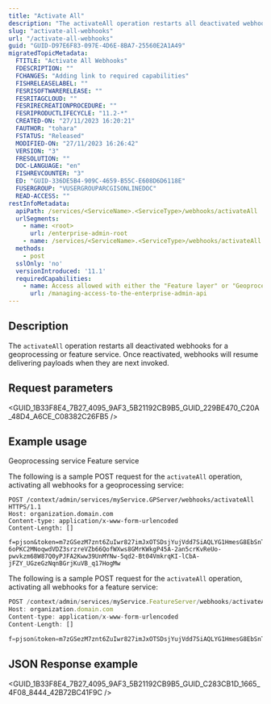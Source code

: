 ```yaml
---
title: "Activate All"
description: "The activateAll operation restarts all deactivated webhooks for a geoprocessing or feature service."
slug: "activate-all-webhooks"
url: "/activate-all-webhooks"
guid: "GUID-D97E6F83-097E-4D6E-8BA7-25560E2A1A49"
migratedTopicMetadata:
  FTITLE: "Activate All Webhooks"
  FDESCRIPTION: ""
  FCHANGES: "Adding link to required capabilities"
  FISHRELEASELABEL: ""
  FESRISOFTWARERELEASE: ""
  FESRITAGCLOUD: ""
  FESRIRECREATIONPROCEDURE: ""
  FESRIPRODUCTLIFECYCLE: "11.2-*"
  CREATED-ON: "27/11/2023 16:20:21"
  FAUTHOR: "tohara"
  FSTATUS: "Released"
  MODIFIED-ON: "27/11/2023 16:26:42"
  VERSION: "3"
  FRESOLUTION: ""
  DOC-LANGUAGE: "en"
  FISHREVCOUNTER: "3"
  ED: "GUID-336DE5B4-909C-4659-B55C-E608D6D6118E"
  FUSERGROUP: "VUSERGROUPARCGISONLINEDOC"
  READ-ACCESS: ""
restInfoMetadata:
  apiPath: /services/<ServiceName>.<ServiceType>/webhooks/activateAll
  urlSegments:
    - name: <root>
      url: /enterprise-admin-root
    - name: /services/<ServiceName>.<ServiceType>/webhooks/activateAll
  methods:
    - post
  sslOnly: 'no'
  versionIntroduced: '11.1'
  requiredCapabilities:
    - name: Access allowed with either the "Feature layer" or "Geoprocessing" privileges, or the Publisher role
      url: /managing-access-to-the-enterprise-admin-api
---
```



## Description

The `activateAll` operation restarts all deactivated webhooks for a geoprocessing or feature service. Once reactivated, webhooks will resume delivering payloads when they are next invoked.

##  Request parameters

<GUID_1B33F8E4_7B27_4095_9AF3_5B21192CB9B5_GUID_229BE470_C20A_48D4_A6CE_C08382C26FB5 />

## Example usage

<Tabs>

<TabNav>
  <TabTitle>Geoprocessing service</TabTitle>
  <TabTitle>Feature service</TabTitle>
</TabNav>

<Tab>

The following is a sample POST request for the `activateAll` operation, activating all webhooks for a geoprocessing service:

```other
POST /context/admin/services/myService.GPServer/webhooks/activateAll HTTPS/1.1
Host: organization.domain.com
Content-type: application/x-www-form-urlencoded
Content-Length: []

f=pjson&token=m7zGSezM7znt6ZuIwr827imJxOTSDsjYujVdd7SiAQLYG1HmesG8EbSnTwCbiekEh0QwRdmeyp1hP63M60TPrdZQ2NzIg5G7qFaQh40MdiOCfh60-6oPKC2MNoqwdVDZ3srzreVZb66QofWXws8GMrKWkgP45A-2an5crKvReUo-pwvkzm68W87Q0yPJFA2Kww39UnMYNw-5qd2-Bt04VmkrqKI-lCbA-jFZY_UGzeGzNqnBGrjKuVB_q17HogMw

```

</Tab>

<Tab>

The following is a sample POST request for the `activateAll`  operation, activating all webhooks for a feature service:

```javascript
POST /context/admin/services/myService.FeatureServer/webhooks/activateAll HTTPS/1.1
Host: organization.domain.com
Content-type: application/x-www-form-urlencoded
Content-Length: []

f=pjson&token=m7zGSezM7znt6ZuIwr827imJxOTSDsjYujVdd7SiAQLYG1HmesG8EbSnTwCbiekEh0QwRdmeyp1hP63M60TPrdZQ2NzIg5G7qFaQh40MdiOCfh60-6oPKC2MNoqwdVDZ3srzreVZb66QofWXws8GMrKWkgP45A-2an5crKvReUo-pwvkzm68W87Q0yPJFA2Kww39UnMY  Nw-5qd2-Bt04VmkrqKI-lCbA-jFZY_UGzeGzNqnBGrjKuVB_q17HogMw

```

</Tab>

</Tabs>

## JSON Response example

<GUID_1B33F8E4_7B27_4095_9AF3_5B21192CB9B5_GUID_C283CB1D_1665_4F08_8444_42B72BC41F9C />

